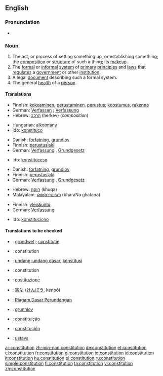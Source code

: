 ==English==

===Pronunciation===
*{{audio|en-us-constitution.ogg|Audio (US)}}


===Noun===
{{wikipedia}}
{{en-noun}}

# The act, or process of setting something up, or establishing something; the [[composition]] or [[structure]] of such a thing; its [[makeup]].
# The [[formal]] or [[informal]] [[system]] of [[primary]] [[principle]]s and [[law]]s that [[regulate]]s a [[government]] or other [[institution]].
# A legal [[document]] describing such a formal system.
# The general [[health]] of a [[person]].

====Translations====
{{trans-top|Act or process of setting something up, or establishing something; composition, structure, makeup}}
*Finnish: [[kokoaminen]], [[perustaminen]], [[perustus]]; [[koostumus]], [[rakenne]]
*German: [[Verfassen]] {{n}}; [[Verfassung]] {{f}}
*Hebrew: [[הרכב]] (herkev) (''composition'') {{m}}
{{trans-mid}}
*Hungarian: [[alkotmány]]
*Ido: [[konstituco]]
{{trans-bottom}}

{{trans-top|Formal or informal system of primary principles and laws regulating a government or other institutions}}
*Danish: [[forfatning]], [[grundlov]] 
*Finnish: [[perustuslaki]]
*German: [[Verfassung]] {{f}}, [[Grundgesetz]] {{f}}
{{trans-mid}}
*Ido: [[konstituceso]]
{{trans-bottom}}

{{trans-top|Legal document describing such a formal system}}
*Danish: [[forfatning]], [[grundlov]] 
*Finnish: [[perustuslaki]]
*German: [[Verfassung]] {{f}}, [[Grundgesetz]] {{f}}
{{trans-mid}}
*Hebrew: [[חוקה]] (khuqa) {{f}}
*Malayalam: [[ഭരണഘടന]] (bharaNa ghatana)
{{trans-bottom}}

{{trans-top|General health of a person}}
*Finnish: [[yleiskunto]]
*German: [[Verfassung]] {{f}}
{{trans-mid}}
*Ido: [[konstituciono]]
{{trans-bottom}}

====Translations to be checked====
{{checktrans}}
{{top}}
*{{ttbc|Dutch}}: [[grondwet]] {{m}}; [[constitutie]] {{f}}
*{{ttbc|French}}: constitution {{f}}
*{{ttbc|Indonesian}}: [[undang-undang dasar]], [[konstitusi]]
*{{ttbc|Interlingua}}: constitution
{{mid}}
*{{ttbc|Italian}}: [[costituzione]]
*{{ttbc|Japanese}}: [[憲法]] ([[けんぽう]], kenpō)
*{{ttbc|Malay}}: [[Piagam]],[[Dasar Perundangan]]
*{{ttbc|Norwegian}}: [[grunnlov]] {{m}}
*{{ttbc|Portuguese}}: [[constituição]] {{f}}
*{{ttbc|Spanish}}: [[constitución]] {{f}}
*{{ttbc|Slovenian}}: [[ustava]]
{{bottom}}

[[ar:constitution]]
[[zh-min-nan:constitution]]
[[de:constitution]]
[[et:constitution]]
[[el:constitution]]
[[fr:constitution]]
[[gl:constitution]]
[[io:constitution]]
[[id:constitution]]
[[it:constitution]]
[[hu:constitution]]
[[pl:constitution]]
[[ru:constitution]]
[[simple:constitution]]
[[fi:constitution]]
[[ta:constitution]]
[[vi:constitution]]
[[zh:constitution]]